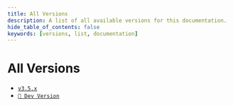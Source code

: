 ```yaml
---
title: All Versions
description: A list of all available versions for this documentation.
hide_table_of_contents: false
keywords: [versions, list, documentation]
---
```


# All Versions
- [`v3.5.x`](/docs/dev/docs/get-started)
- [`🚧 Dev Version`](/docs/dev/docs/get-started)